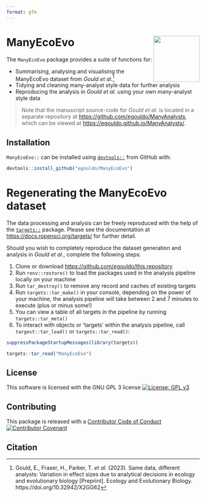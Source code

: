 ```yaml
---
format: gfm
---
```


# ManyEcoEvo <img src="man/figures/ManyEcoEvoHex.jpg" align="right" alt="" width="120" />

The `ManyEcoEvo` package provides a suite of functions for: 

- Summarising, analysing and visualising the ManyEcoEvo dataset from 
*Gould et al.*[^1]
- Tidying and cleaning many-analyst style data for further analysis
- Reproducing the analysis in *Gould et al.* using your own many-analyst style data

> Note that the manuscript source-code for *Gould et al.* is located in a separate repository at [https://github.com/egouldo/ManyAnalysts](https://github.com/egouldo/ManyAnalysts), which can be viewed at [https://egouldo.github.io/ManyAnalysts/](https://egouldo.github.io/ManyAnalysts/).

## Installation

`ManyEcoEvo::` can be installed using [`devtools::`](https://devtools.r-lib.org) from GitHub with:

```r
devtools::install_github("egouldo/ManyEcoEvo")
```


# Regenerating the ManyEcoEvo dataset

The data processing and analysis can be freely reproduced with the help of the [`targets::`](https://github.com/ropensci/targets) package. Please see the documentation at [https://docs.ropensci.org/targets/](https://docs.ropensci.org/targets/) for further detail. 

Should you wish to completely reproduce the dataset generation and analysis in *Gould et al.*, complete the following steps:

1. Clone or download  [https://github.com/egouldo/this repository](https://github.com/egouldo/ManyEcoEvo)
2. Run `renv::restore()` to load the packages used in the analysis pipeline locally on your machine
3. Run `tar_destroy()` to remove any record and caches of existing targets
3. Run `targets::tar_make()` in your console, depending on the power of your machine, the analysis pipeline will take between 2 and 7 minutes to execute (plus or minus some!)
4. You can view a table of all targets in the pipeline by running `targets::tar_meta()`
5. To interact with objects or 'targets' within the analysis pipeline, call `targest::tar_load()` or `targets::tar_read()`:

```r
suppressPackageStartupMessages(library(targets))
```

```r
targets::tar_read("ManyEcoEvo")
```

## License 

This software is licensed with the GNU GPL 3 license [![License: GPL v3](https://img.shields.io/badge/License-GPLv3-blue.svg)](https://www.gnu.org/licenses/gpl-3.0)

## Contributing

This package is released with a [Contributor Code of Conduct](https://github.com/egouldo/ManyEcoEvo/blob/aa2b9dcb6462f35ce873418e0b9c9697cf0b2f24/CODE_OF_CONDUCT.md) [![Contributor Covenant](https://img.shields.io/badge/Contributor%20Covenant-2.1-4baaaa.svg)](code_of_conduct.md)


## Citation

[^1]: Gould, E., Fraser, H., Parker, T. *et al.* (2023). Same data, different analysts: Variation in effect sizes due to analytical decisions in ecology and evolutionary biology [Preprint]. Ecology and Evolutionary Biology. https://doi.org/10.32942/X2GG62
